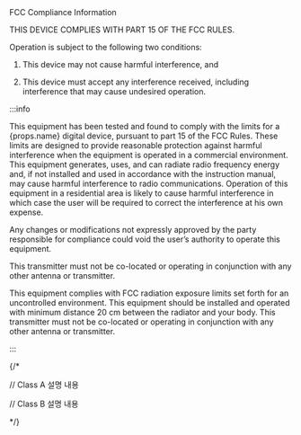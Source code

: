 <Head level={2} hashid={props.hashid}>FCC Compliance Information</Head>

THIS DEVICE COMPLIES WITH PART 15 OF THE FCC RULES.

Operation is subject to the following two conditions:

1. This device may not cause harmful interference, and

1. This device must accept any interference received, including interference that may cause undesired operation.

:::info

This equipment has been tested and found to comply with the limits for a {props.name} digital device, pursuant to part 15 of the FCC Rules. These limits are designed to provide reasonable protection against harmful interference when the equipment is operated in a commercial environment. This equipment generates, uses, and can radiate radio frequency energy and, if not installed and used in accordance with the instruction manual, may cause harmful interference to radio communications. Operation of this equipment in a residential area is likely to cause harmful interference in which case the user will be required to correct the interference at his own expense.

Any changes or modifications not expressly approved by the party responsible for compliance could void the user’s authority to operate this equipment.

This transmitter must not be co-located or operating in conjunction with any other antenna or transmitter.

This equipment complies with FCC radiation exposure limits set forth for an uncontrolled environment. This equipment should be installed and operated with minimum distance 20 cm between the radiator and your body. This transmitter must not be co-located or operating in conjunction with any other antenna or transmitter.

:::

{/*


// Class A 설명 내용
<DocumentA hashid='fcc-compliance-information-class-a' name='Class A' />

// Class B 설명 내용
<DocumentA hashid='fcc-compliance-information-class-b' name='Class B' />

*/}